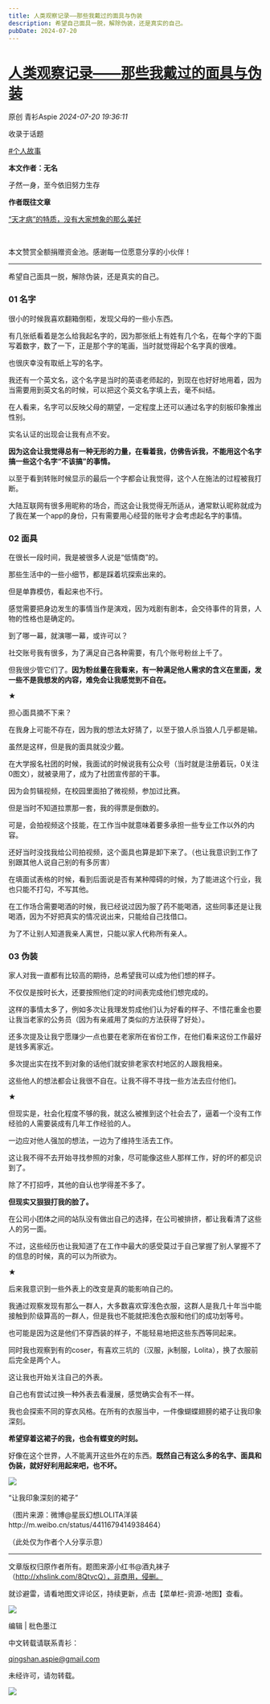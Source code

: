 ```yaml
---
title: 人类观察记录——那些我戴过的面具与伪装
description: 希望自己面具一脱，解除伪装，还是真实的自己。
pubDate: 2024-07-20
---
```


# [人类观察记录——那些我戴过的面具与伪装](http://mp.weixin.qq.com/s?__biz=MzIyMzgyMjY5NQ==&mid=2247522677&idx=1&sn=c4ee25ba0e5c1d1cd11f38319eaf6fcd&chksm=e96e78cb524f270089a3fff52bd4355a3834682e1a0f364599c23748ce0ad58a1850528d122b#rd)



原创  青衫Aspie    *2024-07-20 19:36:11*

收录于话题

[#个人故事](https://mp.weixin.qq.com/mp/appmsgalbum?__biz=MzIyMzgyMjY5NQ==&action=getalbum&album_id=1337447071791808512#wechat_redirect "个人故事")



  

**本文作者：无名**

孑然一身，至今依旧努力生存

  

**作者既往文章**

[“天才病”的特质，没有大家想象的那么美好](http://mp.weixin.qq.com/s?__biz=MzIyMzgyMjY5NQ==&mid=2247522632&idx=1&sn=6afd3b9563a2eeb2af4dc1d22b4a151d&chksm=e81a8f40df6d06561deebe434201fda61db535a439ca234a3e6596a35d1aa66898ae22b12a1b&scene=21#wechat_redirect)

  

‍  

本文赞赏全额捐赠资金池。感谢每一位愿意分享的小伙伴！

---

  

希望自己面具一脱，解除伪装，还是真实的自己。

  

### **01 名字**

  

很小的时候我喜欢翻箱倒柜，发现父母的一些小东西。

  

有几张纸看着是怎么给我起名字的，因为那张纸上有姓有几个名，在每个字的下面写着数字，数了一下，正是那个字的笔画，当时就觉得起个名字真的很难。

  

也很庆幸没有取纸上写的名字。

  

我还有一个英文名，这个名字是当时的英语老师起的，到现在也好好地用着，因为当需要用到英文名的时候，可以把这个英文名字填上去，毫不纠结。

  

在人看来，名字可以反映父母的期望，一定程度上还可以通过名字的刻板印象推出性别。

  

实名认证的出现会让我有点不安。

  

**因为这会让我觉得总有一种无形的力量，在看着我，仿佛告诉我，不能用这个名字搞一些这个名字“不该搞”的事情。**

  

以至于看到转账时候显示的最后一个字都会让我觉得，这个人在施法的过程被我打断。

  

大陆互联网有很多用昵称的场合，而这会让我觉得无所适从，通常默认昵称就成为了我在某一个app的身份，只有需要用心经营的账号才会考虑起名字的事情。

  

### **02 面具**

  

在很长一段时间，我是被很多人说是“低情商”的。

  

那些生活中的一些小细节，都是踩着坑探索出来的。

  

但是单靠模仿，看起来也不行。

  

感觉需要把身边发生的事情当作是演戏，因为戏剧有剧本，会交待事件的背景，人物的性格也是确定的。

  

到了哪一幕，就演哪一幕，或许可以？

  

社交账号我有很多，为了满足自己各种需要，有几个账号粉丝上千了。

  

但我很少管它们了。**因为粉丝量在我看来，有一种满足他人需求的含义在里面，发一些不是我想发的内容，难免会让我感觉到不自在。**

  

★

担心面具摘不下来？

  

在我身上可能不存在，因为我的想法太好猜了，以至于狼人杀当狼人几乎都是输。

  

虽然是这样，但是我的面具就没少戴。

  

在大学报名社团的时候，我面试的时候说我有公众号（当时就是注册着玩，0关注0图文），就被录用了，成为了社团宣传部的干事。

  

因为会剪辑视频，在校园里面拍了微视频，参加过比赛。

  

但是当时不知道拉票那一套，我的得票是倒数的。

  

可是，会拍视频这个技能，在工作当中就意味着要多承担一些专业工作以外的内容。

  

还好当时没找我给公司拍视频，这个面具也算是卸下来了。（也让我意识到工作了别跟其他人说自己别的有多厉害）

  

在填面试表格的时候，看到后面说是否有某种障碍的时候，为了能进这个行业，我也只能不打勾，不写其他。

  

在工作场合需要喝酒的时候，我已经说过因为服了药不能喝酒，这些同事还是让我喝酒，因为不好把真实的情况说出来，只能给自己找借口。

  

为了不让别人知道我亲人离世，只能以家人代称所有亲人。

  

### **03 伪装**

  

家人对我一直都有比较高的期待，总希望我可以成为他们想的样子。

  

不仅仅是按时长大，还要按照他们定的时间表完成他们想完成的。

  

这样的事情太多了，例如多次让我理发剪成他们认为好看的样子、不惜花重金也要让我当老家的公务员（因为有亲戚用了类似的方法获得了好处）。

  

还多次提及让我宁愿赚少一点也要在老家所在省份工作，在他们看来这份工作最好是钱多离家近。

  

多次提出实在找不到对象的话他们就安排老家农村地区的人跟我相亲。

  

这些他人的想法都会让我很不自在。让我不得不寻找一些方法去应付他们。

  

★

但现实是，社会化程度不够的我，就这么被推到这个社会去了，逼着一个没有工作经验的人需要装成有几年工作经验的人。

  

一边应对他人强加的想法，一边为了维持生活去工作。

  

这让我不得不去开始寻找参照的对象，尽可能像这些人那样工作，好的坏的都见识到了。

  

除了不打招呼，其他的自认也学得差不多了。

  

**但现实又狠狠打我的脸了。**

  

在公司小团体之间的站队没有做出自己的选择，在公司被排挤，都让我看清了这些人的另一面。

  

不过，这些经历也让我知道了在工作中最大的感受莫过于自己掌握了别人掌握不了的信息的时候，真的可以为所欲为。

  

★

后来我意识到一些外表上的改变是真的能影响自己的。

  

我通过观察发现有那么一群人，大多数喜欢穿浅色衣服，这群人是我几十年当中能接触到阶级算高的一群人，但是我也不能就把浅色衣服和他们的成功划等号。

  

也可能是因为这是他们不穿西装的样子，不能轻易地把这些东西等同起来。

  

同时我也观察到有的coser，有喜欢三坑的（汉服，jk制服，Lolita），换了衣服前后完全是两个人。

  

这让我也开始关注自己的外表。

  

自己也有尝试过换一种外表去看漫展，感觉确实会有不一样。


我也会探索不同的穿衣风格。在所有的衣服当中，一件像蝴蝶翅膀的裙子让我印象深刻。

  

**希望穿着这裙子的我，也会有蝶变的时刻。**

  

好像在这个世界，人不能离开这些外在的东西。**既然自己有这么多的名字、面具和伪装，就好好利用起来吧，也不坏。**

![](/assets/img/posts/2024-07-20-human-observation-masks-and-disguises-2.jpeg)

“让我印象深刻的裙子”

（图片来源：微博@星辰幻想LOLITA洋装http://m.weibo.cn/status/4411679414938464）

（此处仅为作者个人分享示意）

  

---

文章版权归原作者所有。题图来源小红书@酒丸袜子（http://xhslink.com/8QtvcQ），非商用，侵删。

  

就诊避雷，请看地图文评论区，持续更新，点击【菜单栏-资源-地图】查看。

![](/assets/img/posts/2024-07-20-human-observation-masks-and-disguises-4.jpeg)

编辑  |  枇色墨江

  

中文转载请联系青衫：

qingshan.aspie@gmail.com

未经许可，请勿转载。

![](/assets/img/posts/2024-07-20-human-observation-masks-and-disguises-5.png)